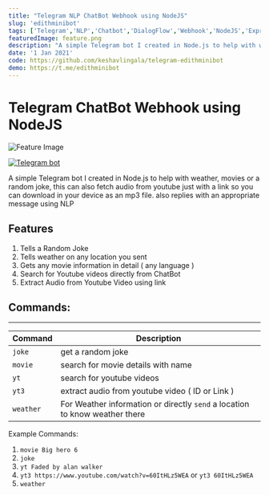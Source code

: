 ```yaml
---
title: "Telegram NLP ChatBot Webhook using NodeJS"
slug: 'edithminibot'
tags: ['Telegram','NLP','Chatbot','DialogFlow','Webhook','NodeJS','Express','keshavlingala','youtube-to-mp3','download mp3 from youtube','youtube downloader','entertainment']
featuredImage: feature.png
description: "A simple Telegram bot I created in Node.js to help with weather, movies or a random joke, this can also fetch audio from youtube just with a link so you can download in your device as an mp3 file When not using any of those functionalities replies with an appripriate message using NLP"
date: '1 Jan 2021'
code: https://github.com/keshavlingala/telegram-edithminibot
demo: https://t.me/edithminibot
---
```


# Telegram ChatBot Webhook using NodeJS

![Feature Image](feature.png)

[![Telegram bot](https://img.shields.io/badge/try-telegram%20bot-blue)](https://t.me/edithminibot)

A simple Telegram bot I created in Node.js to help with weather, movies or a random joke, this can also fetch audio from youtube just with a link so you can download in your device as an mp3 file.
also replies with an appropriate message using NLP

## Features

1. Tells a Random Joke
2. Tells weather on any location you sent
3. Gets any movie information in detail ( any language )
4. Search for Youtube videos directly from ChatBot
5. Extract Audio from Youtube Video using link

## Commands:
----------

| Command  | Description  |  
|---|---|
| `joke`  |   get a random joke  |  
|  `movie`   | search for movie details with name   | 
|  `yt`      | search for youtube videos  |
|`yt3`     | extract audio from youtube video ( ID or Link ) |
|`weather` | For Weather information or directly `send` a location to know weather there |

Example Commands:
1. `movie Big hero 6`
2. `joke`
3. `yt Faded by alan walker`
4. `yt3 https://www.youtube.com/watch?v=60ItHLz5WEA`
or `yt3 60ItHLz5WEA`
5. `weather`
